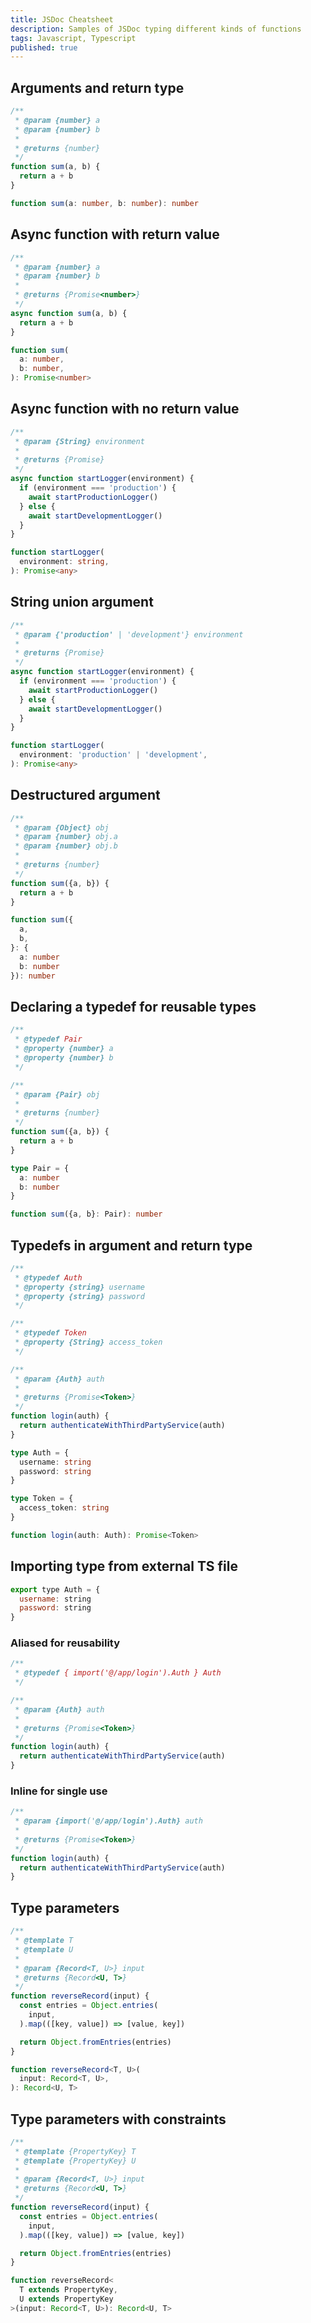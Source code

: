 ```yaml
---
title: JSDoc Cheatsheet
description: Samples of JSDoc typing different kinds of functions
tags: Javascript, Typescript
published: true
---
```


## Arguments and return type

```js
/**
 * @param {number} a
 * @param {number} b
 *
 * @returns {number}
 */
function sum(a, b) {
  return a + b
}
```

```ts
function sum(a: number, b: number): number
```

## Async function with return value

```js
/**
 * @param {number} a
 * @param {number} b
 *
 * @returns {Promise<number>}
 */
async function sum(a, b) {
  return a + b
}
```

```ts
function sum(
  a: number,
  b: number,
): Promise<number>
```

## Async function with no return value

```js
/**
 * @param {String} environment
 *
 * @returns {Promise}
 */
async function startLogger(environment) {
  if (environment === 'production') {
    await startProductionLogger()
  } else {
    await startDevelopmentLogger()
  }
}
```

```ts
function startLogger(
  environment: string,
): Promise<any>
```

## String union argument

```js
/**
 * @param {'production' | 'development'} environment
 *
 * @returns {Promise}
 */
async function startLogger(environment) {
  if (environment === 'production') {
    await startProductionLogger()
  } else {
    await startDevelopmentLogger()
  }
}
```

```ts
function startLogger(
  environment: 'production' | 'development',
): Promise<any>
```

## Destructured argument

```js
/**
 * @param {Object} obj
 * @param {number} obj.a
 * @param {number} obj.b
 *
 * @returns {number}
 */
function sum({a, b}) {
  return a + b
}
```

```ts
function sum({
  a,
  b,
}: {
  a: number
  b: number
}): number
```

## Declaring a typedef for reusable types

```js
/**
 * @typedef Pair
 * @property {number} a
 * @property {number} b
 */

/**
 * @param {Pair} obj
 *
 * @returns {number}
 */
function sum({a, b}) {
  return a + b
}
```

```ts
type Pair = {
  a: number
  b: number
}

function sum({a, b}: Pair): number
```

## Typedefs in argument and return type

```js
/**
 * @typedef Auth
 * @property {string} username
 * @property {string} password
 */

/**
 * @typedef Token
 * @property {String} access_token
 */

/**
 * @param {Auth} auth
 *
 * @returns {Promise<Token>}
 */
function login(auth) {
  return authenticateWithThirdPartyService(auth)
}
```

```ts
type Auth = {
  username: string
  password: string
}

type Token = {
  access_token: string
}

function login(auth: Auth): Promise<Token>
```

## Importing type from external TS file

```js labeled[@/app/login.d.ts]
export type Auth = {
  username: string
  password: string
}
```

### Aliased for reusability

```js
/**
 * @typedef { import('@/app/login').Auth } Auth
 */

/**
 * @param {Auth} auth
 *
 * @returns {Promise<Token>}
 */
function login(auth) {
  return authenticateWithThirdPartyService(auth)
}
```

### Inline for single use

```js
/**
 * @param {import('@/app/login').Auth} auth
 *
 * @returns {Promise<Token>}
 */
function login(auth) {
  return authenticateWithThirdPartyService(auth)
}
```

## Type parameters

```js
/**
 * @template T
 * @template U
 *
 * @param {Record<T, U>} input
 * @returns {Record<U, T>}
 */
function reverseRecord(input) {
  const entries = Object.entries(
    input,
  ).map(([key, value]) => [value, key])

  return Object.fromEntries(entries)
}
```

```ts
function reverseRecord<T, U>(
  input: Record<T, U>,
): Record<U, T>
```

## Type parameters with constraints

```js
/**
 * @template {PropertyKey} T
 * @template {PropertyKey} U
 *
 * @param {Record<T, U>} input
 * @returns {Record<U, T>}
 */
function reverseRecord(input) {
  const entries = Object.entries(
    input,
  ).map(([key, value]) => [value, key])

  return Object.fromEntries(entries)
}
```

```ts
function reverseRecord<
  T extends PropertyKey,
  U extends PropertyKey
>(input: Record<T, U>): Record<U, T>
```
